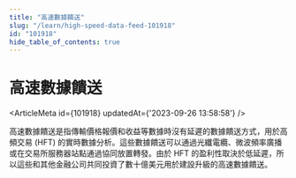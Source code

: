 ```yaml
---
title: "高速數據饋送"
slug: "/learn/high-speed-data-feed-101918"
id: "101918"
hide_table_of_contents: true
---
```



# 高速數據饋送

<ArticleMeta id={101918} updatedAt={'2023-09-26 13:58:58'} />
<div className='border-solid border-b border-t-0 my-4 border-[var(--ifm-color-gray-300)]' />

高速數據饋送是指傳輸價格報價和收益等數據時沒有延遲的數據饋送方式，用於高頻交易 (HFT) 的實時數據分析。這些數據饋送可以通過光纖電纜、微波頻率廣播或在交易所服務器站點通過協同放置轉發。由於 HFT 的盈利性取決於低延遲，所以這些和其他金融公司共同投資了數十億美元用於建設升級的高速數據饋送。
